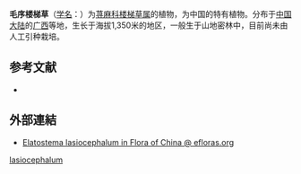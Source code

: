 {{Speciesbox
| name = 毛序楼梯草
| status = 
| status_system = 
| image =
| genus = Elatostema
| species = lasiocephalum
| authority = W. T. Wang
}}

'''毛序楼梯草'''（[[学名|学名]]：{{lang|la|''Elatostema lasiocephalum''}}）为[[荨麻科|荨麻科]][[楼梯草属|楼梯草属]]的植物，为中国的特有植物。分布于[[中国大陆|中国大陆]]的[[广西|广西]]等地，生长于海拔1,350米的地区，一般生于山地密林中，目前尚未由人工引种栽培。

== 参考文献 ==
<div class="references-small">
* {{cite web| url =http://www.bioinfo.cn/db05/KmzwSpecies.php?action=view&id=23192| title =毛序楼梯草| work =《中国高等植物数据库全库》| publisher =中国科学院微生物研究所| author =昆明植物研究所| accessdate =2009-02-25| deadurl =yes| archiveurl =https://web.archive.org/web/20160305074551/http://www.bioinfo.cn/db05/KmzwSpecies.php?action=view&id=23192| archivedate =2016-03-05}}
</div>

== 外部連結 ==
* [http://www.efloras.org/florataxon.aspx?flora_id=2&taxon_id=242319938 Elatostema lasiocephalum in Flora of China @ efloras.org] {{Wayback|url=http://www.efloras.org/florataxon.aspx?flora_id=2&taxon_id=242319938 |date=20160304113615 }}
{{Taxonbar|from=Q11127020}}

{{DEFAULTSORT:Elatostema lasiocephalum}}
[[Category:楼梯草属|lasiocephalum]]


{{Urticaceae-stub}}